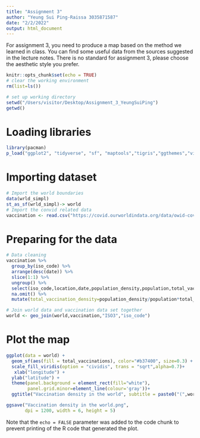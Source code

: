 ```yaml
---
title: "Assignment 3"
author: "Yeung Sui Ping-Raissa 3035871587"
date: "2/2/2022"
output: html_document
---
```


For assignment 3, you need to produce a map based on the method we learned in class. You can find some useful data from the sources suggested in the lecture notes. There is no standard for assignment 3, please choose the aesthetic style you prefer. 

```r
knitr::opts_chunk$set(echo = TRUE)
# clear the working environment
rm(list=ls())

# set up working directory
setwd("/Users/visitor/Desktop/Assignment_3_YeungSuiPing")
getwd()
```


# Loading libraries
```r
library(pacman)
p_load("ggplot2", "tidyverse", "sf", "maptools","tigris","ggthemes","viridis")
```


# Importing dataset
```r
# Import the world boundaries
data(wrld_simpl)
st_as_sf(wrld_simpl)-> world
# Import the convid related data
vaccination <- read.csv("https://covid.ourworldindata.org/data/owid-covid-data.csv")
```


# Preparing for the data
```r
# Data cleaning 
vaccination %>% 
  group_by(iso_code) %>% 
  arrange(desc(date)) %>%
  slice(1:1) %>% 
  ungroup() %>% 
  select(iso_code,location,date,population_density,population,total_vaccinations) %>%  
  na.omit() %>% 
  mutate(total_vaccination_density=population_density/population*total_vaccinations) -> vaccination

# Join world data and vaccination data set together 
world <- geo_join(world,vaccination,"ISO3","iso_code")

```


# Plot the map
```r
ggplot(data = world) +
  geom_sf(aes(fill = total_vaccinations), color="#b37400", size=0.3) +
  scale_fill_viridis(option = "cividis", trans = "sqrt",alpha=0.7)+
   xlab("longitude") + 
  ylab("latitude") +
  theme(panel.background = element_rect(fill="white"),
        panel.grid.minor=element_line(colour='gray'))+
  ggtitle("Vaccination density in the world", subtitle = paste0("(",world$date[3],", ", length(unique(world$NAME)), " countries)"))

ggsave("Vaccination density in the world.png",
       dpi = 1200, width = 6, height = 5)
```

Note that the `echo = FALSE` parameter was added to the code chunk to prevent printing of the R code that generated the plot.
